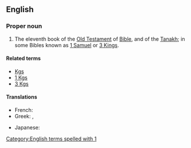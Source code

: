 ==English==
{{book of the Bible|Books of Kings}}

===Proper noun===
{{en-proper noun}}
# {{context|biblical|lang=en}}  The eleventh book of the [[Old Testament]] of [[Bible]], and of the [[Tanakh]]; in some Bibles known as [[1 Samuel]] or [[3 Kings]].

====Related terms====
*[[Kgs]]
*[[1 Kgs]]
*[[3 Kgs]]

====Translations====
{{trans-top|book of the Bible}}
* French: {{t|fr|1 Rois}}
* Greek: {{t|el|Α' Βασιλειών||tr=A' Vasileión}}, {{t|el|Βασιλείς Α'||tr=Vasileís A'}}
{{trans-mid}}
* Japanese: {{t|ja|列王記上|tr=retsuō kijō|sc=Jpan}}
{{trans-bottom}}

[[Category:English terms spelled with 1]]